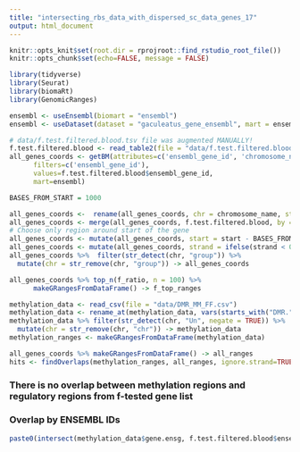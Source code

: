 ```yaml
---
title: "intersecting_rbs_data_with_dispersed_sc_data_genes_17"
output: html_document
---
```



```r
knitr::opts_knit$set(root.dir = rprojroot::find_rstudio_root_file())
knitr::opts_chunk$set(echo=FALSE, message = FALSE)
```

```r
library(tidyverse)
library(Seurat)
library(biomaRt)
library(GenomicRanges)
```

```r
ensembl <- useEnsembl(biomart = "ensembl")
ensembl <- useDataset(dataset = "gaculeatus_gene_ensembl", mart = ensembl)

# data/f.test.filtered.blood.tsv file was augmented MANUALLY!
f.test.filtered.blood <- read_table2(file = "data/f.test.filtered.blood.tsv")
all_genes_coords <- getBM(attributes=c('ensembl_gene_id', 'chromosome_name', 'start_position', 'end_position', 'strand'),
      filters=c('ensembl_gene_id'),
      values=f.test.filtered.blood$ensembl_gene_id,
      mart=ensembl)
```

```r
BASES_FROM_START = 1000

all_genes_coords <-  rename(all_genes_coords, chr = chromosome_name, start = start_position, end = end_position)
all_genes_coords <- merge(all_genes_coords, f.test.filtered.blood, by = "ensembl_gene_id")
# Choose only region around start of the gene
all_genes_coords <- mutate(all_genes_coords, start = start - BASES_FROM_START, end = start + BASES_FROM_START)
all_genes_coords <- mutate(all_genes_coords, strand = ifelse(strand < 0, "-", "+"))
all_genes_coords %>%  filter(str_detect(chr, "group")) %>% 
  mutate(chr = str_remove(chr, "group")) -> all_genes_coords
```

```r
all_genes_coords %>% top_n(f_ratio, n = 100) %>% 
      makeGRangesFromDataFrame() -> f_top_ranges
```

```r
methylation_data <- read_csv(file = "data/DMR_MM_FF.csv")
methylation_data <- rename_at(methylation_data, vars(starts_with("DMR.")), ~str_replace(., "DMR.", ""))
methylation_data %>% filter(str_detect(chr, "Un", negate = TRUE)) %>% 
  mutate(chr = str_remove(chr, "chr")) -> methylation_data 
methylation_ranges <- makeGRangesFromDataFrame(methylation_data)
```

```r

all_genes_coords %>% makeGRangesFromDataFrame() -> all_ranges
hits <- findOverlaps(methylation_ranges, all_ranges, ignore.strand=TRUE)

```

### There is no overlap between methylation regions and regulatory regions from f-tested gene list

### Overlap by ENSEMBL IDs

```r
paste0(intersect(methylation_data$gene.ensg, f.test.filtered.blood$ensembl_gene_id))
```

